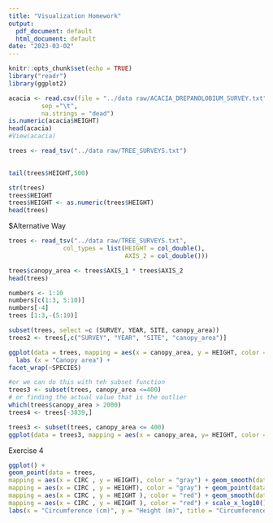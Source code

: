 ```yaml
---
title: "Visualization Homework"
output:
  pdf_document: default
  html_document: default
date: "2023-03-02"
---
```


```r
knitr::opts_chunk$set(echo = TRUE)
library("readr")
library(ggplot2)
```

```r
acacia <- read.csv(file = "../data raw/ACACIA_DREPANOLOBIUM_SURVEY.txt",
         sep ="\t",
         na.strings = "dead")
is.numeric(acacia$HEIGHT)
head(acacia)
#View(acacia)
```

```r
trees <- read_tsv("../data raw/TREE_SURVEYS.txt")
  
```

```r
tail(trees$HEIGHT,500)
```

```r
str(trees)
trees$HEIGHT
trees$HEIGHT <- as.numeric(trees$HEIGHT)
head(trees)
```
$Alternative Way
```r
trees <- read_tsv("../data raw/TREE_SURVEYS.txt",
               col_types = list(HEIGHT = col_double(),
                                AXIS_2 = col_double()))
```

```r
trees$canopy_area <- trees$AXIS_1 * trees$AXIS_2
head(trees)
```

```r
numbers <- 1:10
numbers[c(1:3, 5:10)]
numbers[-4]
trees [1:3,-(5:10)]
```

```r
subset(trees, select =c (SURVEY, YEAR, SITE, canopy_area))
trees2 <- trees[,c("SURVEY", "YEAR", "SITE", "canopy_area")]
```

```r
ggplot(data = trees, mapping = aes(x = canopy_area, y = HEIGHT, color = TREATMENT)) + geom_point() + 
  labs (x = "Canopy area") + 
facet_wrap(~SPECIES)
```

```r
#or we can do this with teh subset function
trees3 <- subset(trees, canopy_area <=400)
# or finding the actual value that is the outlier
which(trees$canopy_area > 2000)
trees4 <- trees[-3839,]
```

```r
trees3 <- subset(trees, canopy_area <= 400)
ggplot(data = trees3, mapping = aes(x = canopy_area, y= HEIGHT, color = TREATMENT)) + geom_point() + facet_wrap(~SPECIES)
```
Exercise 4
```r
ggplot() +
geom_point(data = trees,
mapping = aes(x = CIRC , y = HEIGHT), color = "gray") + geom_smooth(data = trees,
mapping = aes(x = CIRC , y = HEIGHT), color = "gray") + geom_point(data = acacia,
mapping = aes(x = CIRC , y = HEIGHT ), color = "red") + geom_smooth(data = acacia,
mapping = aes(x = CIRC , y = HEIGHT ), color = "red") + scale_x_log10() +scale_y_log10() + geom_smooth(method = "lm")
labs(x = "Circumference (cm)", y = "Height (m)", title = "Circumference to the Height Relationship of Acacia")
```
